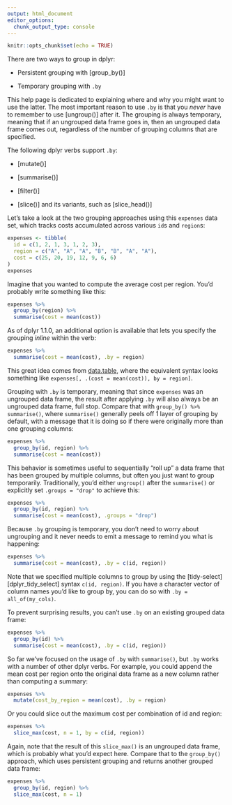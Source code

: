 ```yaml
---
output: html_document
editor_options: 
  chunk_output_type: console
---
```


```r
knitr::opts_chunk$set(echo = TRUE)
```

There are two ways to group in dplyr:

-   Persistent grouping with [group_by()]

-   Temporary grouping with `.by`

This help page is dedicated to explaining where and why you might want to use the latter.
The most important reason to use `.by` is that you *never* have to remember to use [ungroup()] after it.
The grouping is always temporary, meaning that if an ungrouped data frame goes in, then an ungrouped data frame comes out, regardless of the number of grouping columns that are specified.

The following dplyr verbs support `.by`:

-   [mutate()]

-   [summarise()]

-   [filter()]

-   [slice()] and its variants, such as [slice_head()]

Let's take a look at the two grouping approaches using this `expenses` data set, which tracks costs accumulated across various `id`s and `region`s:

```r
expenses <- tibble(
  id = c(1, 2, 1, 3, 1, 2, 3),
  region = c("A", "A", "A", "B", "B", "A", "A"),
  cost = c(25, 20, 19, 12, 9, 6, 6)
)
expenses
```

Imagine that you wanted to compute the average cost per region.
You'd probably write something like this:

```r
expenses %>%
  group_by(region) %>%
  summarise(cost = mean(cost))
```

As of dplyr 1.1.0, an additional option is available that lets you specify the grouping *inline* within the verb:

```r
expenses %>%
  summarise(cost = mean(cost), .by = region)
```

This great idea comes from [data.table](https://CRAN.R-project.org/package=data.table), where the equivalent syntax looks something like `expenses[, .(cost = mean(cost)), by = region]`.

Grouping with `.by` is temporary, meaning that since `expenses` was an ungrouped data frame, the result after applying `.by` will also always be an ungrouped data frame, full stop.
Compare that with `group_by() %>% summarise()`, where `summarise()` generally peels off 1 layer of grouping by default, with a message that it is doing so if there were originally more than one grouping columns:

```r
expenses %>%
  group_by(id, region) %>%
  summarise(cost = mean(cost))
```

This behavior is sometimes useful to sequentially "roll up" a data frame that has been grouped by multiple columns, but often you just want to group temporarily.
Traditionally, you'd either `ungroup()` after the `summarise()` or explicitly set `.groups = "drop"` to achieve this:

```r
expenses %>%
  group_by(id, region) %>%
  summarise(cost = mean(cost), .groups = "drop")
```

Because `.by` grouping is temporary, you don't need to worry about ungrouping and it never needs to emit a message to remind you what is happening:

```r
expenses %>%
  summarise(cost = mean(cost), .by = c(id, region))
```

Note that we specified multiple columns to group by using the [tidy-select][dplyr_tidy_select] syntax `c(id, region)`.
If you have a character vector of column names you'd like to group by, you can do so with `.by = all_of(my_cols)`.

To prevent surprising results, you can't use `.by` on an existing grouped data frame:

```r
expenses %>% 
  group_by(id) %>%
  summarise(cost = mean(cost), .by = c(id, region))
```

So far we've focused on the usage of `.by` with `summarise()`, but `.by` works with a number of other dplyr verbs.
For example, you could append the mean cost per region onto the original data frame as a new column rather than computing a summary:

```r
expenses %>%
  mutate(cost_by_region = mean(cost), .by = region)
```

Or you could slice out the maximum cost per combination of id and region:

```r
expenses %>%
  slice_max(cost, n = 1, by = c(id, region))
```

Again, note that the result of this `slice_max()` is an ungrouped data frame, which is probably what you'd expect here.
Compare that to the `group_by()` approach, which uses persistent grouping and returns another grouped data frame:

```r
expenses %>%
  group_by(id, region) %>%
  slice_max(cost, n = 1)
```
